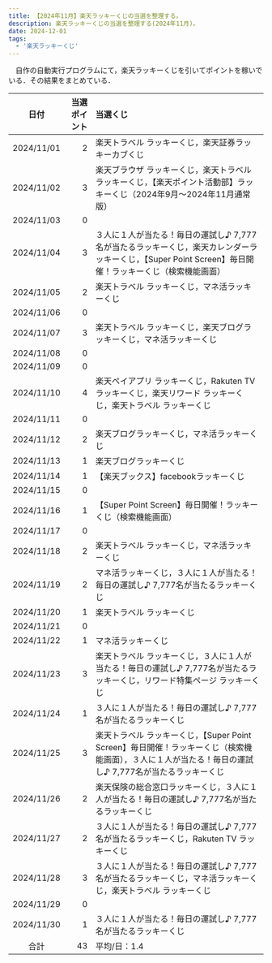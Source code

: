 ```yaml
---
title: 【2024年11月】楽天ラッキーくじの当選を整理する。
description: 楽天ラッキーくじの当選を整理する(2024年11月)。
date: 2024-12-01
tags:
  - '楽天ラッキーくじ'
---
```


　自作の自動実行プログラムにて，楽天ラッキーくじを引いてポイントを稼いでいる．その結果をまとめている．
<LinkCard
  title="楽天ラッキーくじを完全自動でクリック！【楽天ポイ活ジャーニー】"
  description="note上で自動クリックプログラムを販売しています．"
  href="https://note.com/tomohikoseven/n/n416ade99ebed"
/>

| 日付 | 当選ポイント | 当選くじ |
| :---: | ---: | :--- |
| 2024/11/01 | 2 | 楽天トラベル ラッキーくじ，楽天証券ラッキーカブくじ |
| 2024/11/02 | 3 | 楽天ブラウザ ラッキーくじ，楽天トラベル ラッキーくじ，【楽天ポイント活動部】ラッキーくじ（2024年9月～2024年11月通常版） |
| 2024/11/03 | 0 |  |
| 2024/11/04 | 3 | ３人に１人が当たる！毎日の運試し♪ 7,777名が当たるラッキーくじ，楽天カレンダーラッキーくじ，【Super Point Screen】毎日開催！ラッキーくじ（検索機能画面） |
| 2024/11/05 | 2 | 楽天トラベル ラッキーくじ，マネ活ラッキーくじ |
| 2024/11/06 | 0 |  |
| 2024/11/07 | 3 | 楽天トラベル ラッキーくじ，楽天ブログラッキーくじ，マネ活ラッキーくじ |
| 2024/11/08 | 0 |  |
| 2024/11/09 | 0 |  |
| 2024/11/10 | 4 | 楽天ペイアプリ ラッキーくじ，Rakuten TV ラッキーくじ，楽天リワード ラッキーくじ，楽天トラベル ラッキーくじ |
| 2024/11/11 | 0 |  |
| 2024/11/12 | 2 | 楽天ブログラッキーくじ，マネ活ラッキーくじ |
| 2024/11/13 | 1 | 楽天ブログラッキーくじ |
| 2024/11/14 | 1 | 【楽天ブックス】facebookラッキーくじ |
| 2024/11/15 | 0 |  |
| 2024/11/16 | 1 | 【Super Point Screen】毎日開催！ラッキーくじ（検索機能画面） |
| 2024/11/17 | 0 |  |
| 2024/11/18 | 2 | 楽天トラベル ラッキーくじ，マネ活ラッキーくじ |
| 2024/11/19 | 2 | マネ活ラッキーくじ，３人に１人が当たる！毎日の運試し♪ 7,777名が当たるラッキーくじ |
| 2024/11/20 | 1 | 楽天トラベル ラッキーくじ |
| 2024/11/21 | 0 |  |
| 2024/11/22 | 1 | マネ活ラッキーくじ |
| 2024/11/23 | 3 | 楽天トラベル ラッキーくじ，３人に１人が当たる！毎日の運試し♪ 7,777名が当たるラッキーくじ，リワード特集ページ ラッキーくじ |
| 2024/11/24 | 1 | ３人に１人が当たる！毎日の運試し♪ 7,777名が当たるラッキーくじ |
| 2024/11/25 | 3 | 楽天トラベル ラッキーくじ，【Super Point Screen】毎日開催！ラッキーくじ（検索機能画面），３人に１人が当たる！毎日の運試し♪ 7,777名が当たるラッキーくじ |
| 2024/11/26 | 2 | 楽天保険の総合窓口ラッキーくじ，３人に１人が当たる！毎日の運試し♪ 7,777名が当たるラッキーくじ |
| 2024/11/27 | 2 | ３人に１人が当たる！毎日の運試し♪ 7,777名が当たるラッキーくじ，Rakuten TV ラッキーくじ |
| 2024/11/28 | 3 | ３人に１人が当たる！毎日の運試し♪ 7,777名が当たるラッキーくじ，マネ活ラッキーくじ，楽天トラベル ラッキーくじ |
| 2024/11/29 | 0 |  |
| 2024/11/30 | 1 | ３人に１人が当たる！毎日の運試し♪ 7,777名が当たるラッキーくじ |
| 合計 | 43 | 平均/日：1.4 |